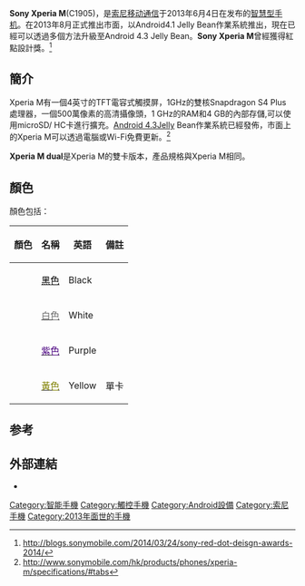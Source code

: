 {{Infobox Mobile
| name         = Sony Xperia M
| logo         = <!-- file name only, i.e. example.png -->
| logosize     = <!-- include "px" - Uses users default image size if omitted -->
| image        = File:Sony Xperia M black.jpg
| imagesize    = 
| caption      = 
| brand         = [[Sony_Mobile_Communications|Sony]]
| manufacturer  = [[索尼移動通信|索尼移動通信]]
| slogan       = 體驗指尖魔力 <br> Xperia M - Sony 智能手機配備 one-touch 功能
| series        = [[Xperia|Sony Xperia]]
| modelnumber  = C1905
| released     = {{Start date and age |2013|06|04|df=no}}
| available    = 2013年 8月
|related        =
| predecessor  = [[Sony_Xperia_miro|Sony Xperia miro]]
| successor    = [[Sony_Xperia_M2|Sony Xperia M2]]
| form          = Slate
| size         = 124 x 62 x 9.3 毫米
| weight       = {{convert|115|g|oz|abbr=on}}
| os           = [[Android|Android]] 4.3
| root_access  =
| soc          = [[Qualcomm|Qualcomm]] [[Snapdragon_(system_on_chip)|Snapdragon]] MSM8974 800
| cpu          =1 GHz Qualcomm 雙核
| gpu          = [[Adreno|Adreno]] 330
| memory       = 1GB [[隨機存取記憶體|RAM]]
| storage      = 4GB
| memory_card  = 32 GB [[microSD|microSD]]/HC
| |input          = 電阻和電容混合式觸控技術
| display      = {{convert|4|in|mm|abbr=on}} diagonal [[TFT_LCD|TFT]] <br />854x480 px
| ext_display  = 
| rear_camera  =  500萬像素[[CMOS|CMOS]]主鏡頭 [[Backside_illumination|back-side illuminated sensor]] with [[LED|LED]] flash
[[1080p|1080p]] video recording @ 30 [[Frame_rate|frames/s]] 4x digital zoom
| front_camera = 220萬像素CMOS視訊鏡頭 (1080p video recording)
| sound        =
| connectivity = [[Wi-Fi|Wi-Fi]]<br />
[[Digital_Living_Network_Alliance|DLNA]]<br />
[[GPS|GPS]]/[[GLONASS|GLONASS]]<br />
[[Near_Field_Communication|NFC]]<br />
[[Bluetooth|Bluetooth]] [[Bluetooth_v4.0|4.0]]
}}
'''Sony Xperia M'''(C1905)，是[[索尼移动通信|索尼移动通信]]于2013年6月4日在发布的[[智慧型手机|智慧型手机]]。在2013年8月正式推出市面，以Android4.1 Jelly Bean作業系統推出，現在已經可以透過多個方法升級至Android 4.3 Jelly Bean。'''Sony Xperia M'''曾經獲得紅點設計獎。<ref>http://blogs.sonymobile.com/2014/03/24/sony-red-dot-deisgn-awards-2014/</ref>

== 簡介 ==
Xperia M有一個4英寸的TFT電容式觸摸屏，1GHz的雙核Snapdragon S4 Plus 處理器，一個500萬像素的高清攝像頭，1 GHz的RAM和4 GB的內部存儲,可以使用microSD/ HC卡進行擴充。[[Android_4.3|Android 4.3]]Jelly Bean作業系統已經發佈，市面上的Xperia M可以透過電腦或Wi-Fi免費更新。<ref>http://www.sonymobile.com/hk/products/phones/xperia-m/specifications/#tabs</ref>

'''Xperia M dual'''是Xperia M的雙卡版本，產品規格與Xperia M相同。

==顏色==
顏色包括：
{| class="wikitable + sortable"
|-
!顏色!!名稱!!英語!!備註
|-
|bgcolor="#000000"| ||[[黑色|<font color="#000000">黑色</font>]]||Black||
|-
|bgcolor="#FFFFFF"| ||[[白色|<font color="#696969">白色</font>]]||White||
|-
|bgcolor="#4B0080"| ||[[紫色|<font color=#4B0080>紫色</font>]]||Purple||
|-
|bgcolor="#FFFF00"| ||[[黃色|<font color="#7F8000">黃色</font>]]||Yellow||單卡
|}

==参考==
{{Reflist}}

==外部連結==
*{{official website|http://www.sonymobile.com/hk/products/phones/xperia-m/}}

{{Sony phones}}

[[Category:智能手機|Category:智能手機]]
[[Category:觸控手機|Category:觸控手機]]
[[Category:Android設備|Category:Android設備]]
[[Category:索尼手機|Category:索尼手機]]
[[Category:2013年面世的手機|Category:2013年面世的手機]]